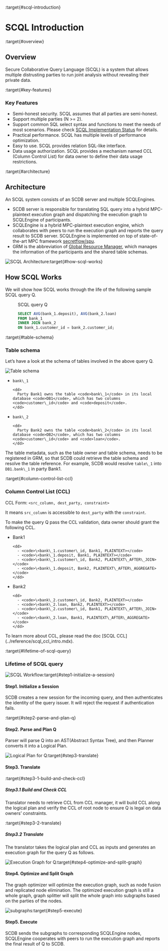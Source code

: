 :target{#scql-introduction}

# SCQL Introduction

:target{#overview}

## Overview

Secure Collaborative Query Language (SCQL) is a system that allows multiple distrusting parties to run joint analysis without revealing their private data.

:target{#key-features}

### Key Features

- Semi-honest security. SCQL assumes that all parties are semi-honest.
- Support multiple parties (N >= 2).
- Support common SQL select syntax and functions to meet the needs of most scenarios. Please check [SCQL Implementation Status](../reference/scql_status.mdx) for details.
- Practical performance.  SCQL has multiple levels of performance optimization.
- Easy to use. SCQL provides relation SQL-like interface.
- Data usage authorization. SCQL provides a mechanism named CCL (Column Control List) for data owner to define their data usage restrictions.

:target{#architecture}

## Architecture

An SCQL system consists of an SCDB server and multiple SCQLEngines.

- SCDB server is responsible for translating SQL query into a hybrid MPC-plaintext execution graph and dispatching the execution graph to SCQLEngine of participants.
- SCQLEngine is a hybrid MPC-plaintext execution engine, which collaborates with peers to run the execution graph and reports the query result to SCDB server. SCQLEngine is implemented on top of state-of-the-art MPC framework [secretflow/spu](https://github.com/secretflow/spu).
- GRM is the abbreviation of [Global Resource Manager](../reference/grm.mdx#grm), which manages the information of the participants and the shared table schemas.

![SCQL Architecture](../_assets/scql_architecture.png):target{#how-scql-works}

## How SCQL Works

We will show how SCQL works through the life of the following sample SCQL query Q.

<figure id="id1">
  <figcaption>
    SCQL query Q
  </figcaption>

  ```SQL
  SELECT AVG(bank_1.deposit), AVG(bank_2.loan)
  FROM bank_1
  INNER JOIN bank_2
  ON bank_1.customer_id = bank_2.customer_id;
  ```
</figure>

:target{#table-schema}

### Table schema

Let’s have a look at the schema of tables involved in the above query Q.

![Table schema](../_assets/the_life_of_scql_query_env.png)

- <DefinitionList>
    <dl>
      <dt>
        <DefinitionList.Term><span><code>bank\_1</code></span></DefinitionList.Term>
      </dt>

      <dd>
        Party Bank1 owns the table <code>bank\_1</code> in its local database <code>DB1</code>, which has two columns <code>customer\_id</code> and <code>deposit</code>.
      </dd>
    </dl>
  </DefinitionList>
- <DefinitionList>
    <dl>
      <dt>
        <DefinitionList.Term><span><code>bank\_2</code></span></DefinitionList.Term>
      </dt>

      <dd>
        Party Bank2 owns the table <code>bank\_2</code> in its local database <code>DB2</code>, which has two columns <code>customer\_id</code> and <code>loan</code>.
      </dd>
    </dl>
  </DefinitionList>

<Container type="note">
  The table metadata, such as the table owner and table schema, needs to be registered in GRM, so that SCDB could retrieve the table schema and resolve the table reference. For example, SCDB would resolve <code>table\_1</code> into <code>DB1.bank\_1</code> in party Bank1.
</Container>

:target{#column-control-list-ccl}

### Column Control List (CCL)

CCL Form: <code>\<src\_column, dest\_party, constraint></code>

It means <code>src\_column</code> is accessible to <code>dest\_party</code> with the <code>constraint</code>.

To make the query Q pass the CCL validation, data owner should grant the following CCL.

- <DefinitionList>
    <dl>
      <dt>
        <DefinitionList.Term><span>Bank1</span></DefinitionList.Term>
      </dt>

      <dd>
        - <code>\<bank\_1.customer\_id, Bank1, PLAINTEXT></code>
        - <code>\<bank\_1.deposit, Bank1, PLAINTEXT></code>
        - <code>\<bank\_1.customer\_id, Bank2, PLAINTEXT\_AFTER\_JOIN></code>
        - <code>\<bank\_1.deposit, Bank2, PLAINTEXT\_AFTER\_AGGREGATE></code>
      </dd>
    </dl>
  </DefinitionList>
- <DefinitionList>
    <dl>
      <dt>
        <DefinitionList.Term><span>Bank2</span></DefinitionList.Term>
      </dt>

      <dd>
        - <code>\<bank\_2.customer\_id, Bank2, PLAINTEXT></code>
        - <code>\<bank\_2.loan, Bank2, PLAINTEXT></code>
        - <code>\<bank\_2.customer\_id, Bank1, PLAINTEXT\_AFTER\_JOIN></code>
        - <code>\<bank\_2.loan, Bank1, PLAINTEXT\_AFTER\_AGGREGATE></code>
      </dd>
    </dl>
  </DefinitionList>

<Container type="note">
  To learn more about CCL, please read the doc [<span>SCQL CCL</span>](../reference/scql_ccl_intro.mdx).
</Container>

:target{#lifetime-of-scql-query}

### Lifetime of SCQL query

![SCQL Workflow](../_assets/scql_workflow.png):target{#step1-initialize-a-session}

#### Step1. Initialize a Session

SCDB creates a new session for the incoming query, and then authenticates the identity of the query issuer. It will reject the request if authentication fails.

:target{#step2-parse-and-plan-q}

#### Step2. Parse and Plan Q

Parser will parse Q into an AST(Abstract Syntax Tree), and then Planner converts it into a Logical Plan.

![Logical Plan for Q](../_assets/logicalplan_for_Q.png):target{#step3-translate}

#### Step3. Translate

:target{#step3-1-build-and-check-ccl}

##### Step3.1 Build and Check CCL

Translator needs to retrieve CCL from CCL manager, it will build CCL along the logical plan and verify the CCL of root node to ensure Q is legal on data owners’ constraints.

:target{#step3-2-translate}

##### Step3.2 Translate

The translator takes the logical plan and CCL as inputs and generates an execution graph for the query Q as follows.

![Execution Graph for Q](../_assets/exe_graph_for_Q.png):target{#step4-optimize-and-split-graph}

#### Step4. Optimize and Split Graph

The graph optimizer will optimize the execution graph, such as node fusion and replicated node elimination.
The optimized execution graph is still a whole graph, graph splitter will split the whole graph into subgraphs based on the parties of the nodes.

![subgraphs](../_assets/subgraph_for_Q.png):target{#step5-execute}

#### Step5. Execute

SCDB sends the subgraphs to corresponding SCQLEngine nodes, SCQLEngine cooperates with peers to run the execution graph and reports the final result of Q to SCDB.
